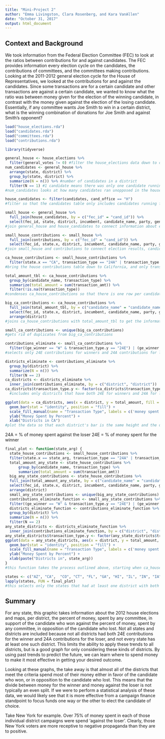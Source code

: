 ```yaml
---
title: "Mini-Project 2"
author: "Emma Livingston, Clara Rosenberg, and Kara VanAllen"
date: "October 31, 2017"
output: html_document
---
```


## Context and Background

We took information from the Federal Election Committee (FEC) to look at the ratios between contributions for and against candidates. The FEC provides information every election cycle on the candidates, the contributions of committees, and the committees making contributions. Looking at the 2011-2012  general election cycle for the House of Representatives, we looked at the contributions for and against the candidates. Since some transactions are for a certain candidate and other transactions are against a certain candidate, we wanted to know what the ratio was between money given for the election of the winning candidate, in contrast with the money given against the election of the losing candidate. Essentially, if any committee wants Joe Smith to win in a certain district, what is the winning combination of donations for Joe Smith and against Smith's opponent? 

```r
load("house_elections.rda")
load("candidates.rda")
load("committees.rda")
load("contributions.rda")
```

```r
library(tidyverse)
```

```r
general_house <- house_elections %>%
  filter(general_votes != 0) #filter the house_elections data down to only the general elections
num_candidates <- general_house %>%
  arrange(state, district) %>%
  group_by(state, district) %>%
  summarize(N = n()) %>% #number of candidates in a district
  filter(N == 1) #1 candidate means there was only one candidate running in that district
#num_candidates looks at how many candidates ran unopposed in the house election. Since there are only eight who ran unoppoosed, and we are looking primarily at California, we decided that we did not need to make a change to the data based on that information. 
```

```r
house_candidates <- filter(candidates, cand_office == "H")
#filter so that the candidates table only includes candidates running for the house of representatives
```

```r
small_house <- general_house %>%
  full_join(house_candidates, by = c("fec_id" = "cand_id")) %>%
  select(fec_id, state, district, incumbent, candidate_name, party, general_votes, ge_winner)
#join general_house and house_candidates to connect information about election results
```

```r
small_house_contributions <- small_house %>%
  full_join(contributions, by = c("fec_id" = "cand_id")) %>%
  select(fec_id, state.x, district, incumbent, candidate_name, party, general_votes, ge_winner, transaction_type, transaction_amt)
#join small_house and contributions to connect election results, candidates, and contributions
```

```r
ca_house_contributions <- small_house_contributions %>%
  filter(state.x == "CA", transaction_type == "24A" | transaction_type == "24E")
#bring the house contributions table down to California, and only transactions of type 24A and 24E
```

```r
total_amount_tbl <- ca_house_contributions %>%
  group_by(candidate_name, transaction_type) %>%
  summarize(total_amount = sum(transaction_amt)) %>%
  filter(!is.na(transaction_type))
#condenses ca_house_contributions so that there is one row per candidate per contribution type
```

```r
big_ca_contributions <- ca_house_contributions %>%
  full_join(total_amount_tbl, by = c("candidate_name" = "candidate_name")) %>%
  select(fec_id, state.x, district, incumbent, candidate_name, party, general_votes, ge_winner, transaction_type.y, total_amount) %>%
  arrange(district)
#joins ca_house_contributions with total_amount_tbl to get the information of the former with the total from the latter
```

```r
small_ca_contributions <- unique(big_ca_contributions)
#gets rid of duplicates from big_ca_contributions
```

```r
contributions_eliminate <- small_ca_contributions %>%
  filter((ge_winner == "W" & transaction_type.y == "24E") | (ge_winner == "N" & transaction_type.y == "24A"))
#selects only 24E contributions for winners and 24A contributions for losers
```

```r
districts_eliminate <- contributions_eliminate %>%
  group_by(district) %>%
  summarize(N = n()) %>%
  filter(N == 2)
ca_districts <- districts_eliminate %>%
  inner_join(contributions_eliminate, by = c("district", "district"))
ca_districts$transaction_type.y <- factor(ca_districts$transaction_type.y)
  #includes only districts that have both 24E for winners and 24A for losers
```

```r
ggplot(data = ca_districts, aes(x = district, y = total_amount, fill = transaction_type.y)) +
  geom_bar(stat = "identity", position = "fill") +
  scale_fill_manual(name = "Transaction Type", labels = c('money spent against the loser', 'money spent to support the winner'), values=c("#d01c8b", "#4dac26")) +
  ylab("Money Spent by Percent") +
  xlab("Districts in CA")
#plot the data so that each district's bar is the same height and the division between the two colors represents the proportion for each of the two categories
```

24A = % of money spent against the loser
24E = %  of money spent for the winner


```r
final_plot <- function(state_arg) {
  state_house_contributions <- small_house_contributions %>%
  filter(state.x == state_arg, transaction_type == "24A" | transaction_type == "24E")
  total_amount_any_state <- state_house_contributions %>%
      group_by(candidate_name, transaction_type) %>%
      summarize(total_amount = sum(transaction_amt))
  big_any_state_contributions <- state_house_contributions %>%
  full_join(total_amount_any_state, by = c("candidate_name" = "candidate_name")) %>%
  select(fec_id, state.x, district, incumbent, candidate_name, party, general_votes, ge_winner, transaction_type.y, total_amount) %>%
  arrange(district)
  small_any_state_contributions <- unique(big_any_state_contributions)
  contributions_eliminate_function <- small_any_state_contributions %>%
  filter((ge_winner == "W" & transaction_type.y == "24E") | (ge_winner == "N" & transaction_type.y == "24A"))
  districts_eliminate_function <- contributions_eliminate_function %>%
  group_by(district) %>%
  summarize(N = n()) %>%
  filter(N == 2)
any_state_districts <- districts_eliminate_function %>%
  inner_join(contributions_eliminate_function, by = c("district", "district"))
any_state_districts$transaction_type.y <- factor(any_state_districts$transaction_type.y)
ggplot(data = any_state_districts, aes(x = district, y = total_amount, fill = transaction_type.y)) +
  geom_bar(stat = "identity", position = "fill") +
  scale_fill_manual(name = "Transaction Type", labels = c('money spent against the loser', 'money spent to support the winner'), values=c("#d01c8b", "#4dac26")) +
  ylab("Money Spent by Percent") +
  xlab(paste("Districts in", state_arg))
}
#this function takes the process outlined above, starting when ca_house_contributions (the first state-specific table) was made, and applies it to any state. names of intermediate tables are changed so as to apply to all states and to avoid confusion.
```

```r
states <- c("AZ", "CA",  "CO", "CT", "FL", "GA", "HI", "IL", "IN", "IA", "KY", "LA", "MD", "MA", "MI", "MN", "NV", "NH", "NJ", "NY", "NC", "ND", "OH", "PA", "RI", "TX", "UT", "WA", "WV", "WI")
lapply(states, FUN = final_plot)
#this selects only the states that had at least one district with both 24E contributions for the winner and 24A contributions for the loser and applies the above function to them.
```


## Summary

For any state, this graphic takes information about the 2012 house elections and maps, per district, the percent of money, spent by any committee, in support of the candidate who won against the percent of money, spent by any committee, in opposition of the candidate who lost. Not all states and districts are included because not all districts had both 24E contributions for the winner and 24A contributions for the loser, and not every state has at least one such district. This limits the ability to apply these trends to all districts, but is a good graph for only considering these kinds of districts.
By using past trends to predict the future, we can learn where to spend money to make it most effective in getting your desired outcome.

Looking at these graphs, the take away is that almost all of the districts that meet the criteria spend most of their money either in favor of the candidate who won, or in opposition to the candidate who lost. This means that the divide between money for the winner and money against the loser is not typically an even split. If we were to perform a statistical analysis of these data, we would likely see that it is more effective from a campaign finance standpoint to focus funds one way or the other to elect the candidate of choice.

Take New York for example.  Over 75% of money spent in each of those individual district campaigns were spend 'against the loser'.  Clearly, those New York voters are more receptive to negative propaganda than they are to positive.

